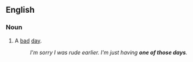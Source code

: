 ==English==

===Noun===
{{head|en|noun|head=[[one]] [[of]] [[those]] [[days]]}}

# {{context|idiomatic}} A [[bad]] [[day]].
#: ''I'm sorry I was rude earlier. I'm just having '''one of those days'''.''